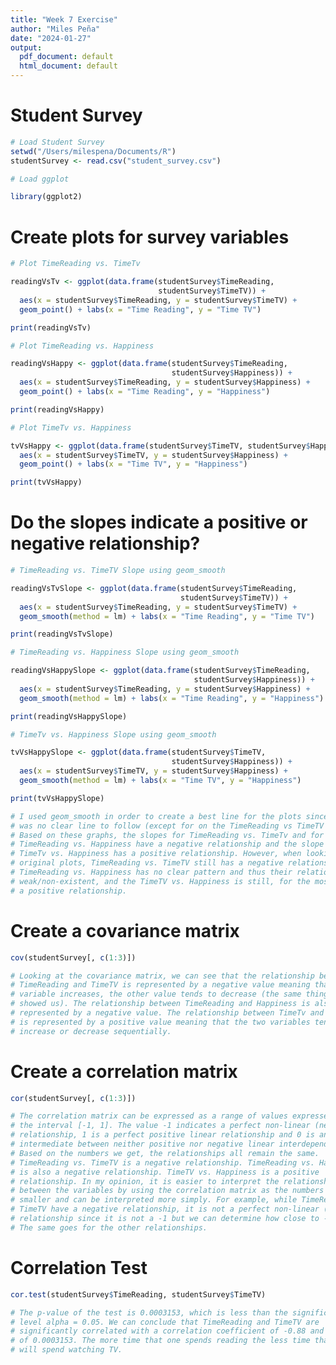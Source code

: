 ```yaml
---
title: "Week 7 Exercise"
author: "Miles Peña"
date: "2024-01-27"
output:
  pdf_document: default
  html_document: default
---
```


# Student Survey

``` r

# Load Student Survey
setwd("/Users/milespena/Documents/R")
studentSurvey <- read.csv("student_survey.csv")

```

``` r

# Load ggplot

library(ggplot2)

```

# Create plots for survey variables

``` r

# Plot TimeReading vs. TimeTv

readingVsTv <- ggplot(data.frame(studentSurvey$TimeReading, 
                                 studentSurvey$TimeTV)) + 
  aes(x = studentSurvey$TimeReading, y = studentSurvey$TimeTV) + 
  geom_point() + labs(x = "Time Reading", y = "Time TV")

print(readingVsTv)

# Plot TimeReading vs. Happiness

readingVsHappy <- ggplot(data.frame(studentSurvey$TimeReading, 
                                    studentSurvey$Happiness)) + 
  aes(x = studentSurvey$TimeReading, y = studentSurvey$Happiness) + 
  geom_point() + labs(x = "Time Reading", y = "Happiness")

print(readingVsHappy)

# Plot TimeTv vs. Happiness

tvVsHappy <- ggplot(data.frame(studentSurvey$TimeTV, studentSurvey$Happiness)) +
  aes(x = studentSurvey$TimeTV, y = studentSurvey$Happiness) + 
  geom_point() + labs(x = "Time TV", y = "Happiness")

print(tvVsHappy)

```

# Do the slopes indicate a positive or negative relationship?

``` r
# TimeReading vs. TimeTV Slope using geom_smooth

readingVsTvSlope <- ggplot(data.frame(studentSurvey$TimeReading, 
                                      studentSurvey$TimeTV)) + 
  aes(x = studentSurvey$TimeReading, y = studentSurvey$TimeTV) + 
  geom_smooth(method = lm) + labs(x = "Time Reading", y = "Time TV")

print(readingVsTvSlope)

# TimeReading vs. Happiness Slope using geom_smooth

readingVsHappySlope <- ggplot(data.frame(studentSurvey$TimeReading, 
                                         studentSurvey$Happiness)) + 
  aes(x = studentSurvey$TimeReading, y = studentSurvey$Happiness) + 
  geom_smooth(method = lm) + labs(x = "Time Reading", y = "Happiness")

print(readingVsHappySlope)

# TimeTv vs. Happiness Slope using geom_smooth

tvVsHappySlope <- ggplot(data.frame(studentSurvey$TimeTV, 
                                    studentSurvey$Happiness)) + 
  aes(x = studentSurvey$TimeTV, y = studentSurvey$Happiness) + 
  geom_smooth(method = lm) + labs(x = "Time TV", y = "Happiness")

print(tvVsHappySlope)

# I used geom_smooth in order to create a best line for the plots since there 
# was no clear line to follow (except for on the TimeReading vs TimeTV plot). 
# Based on these graphs, the slopes for TimeReading vs. TimeTv and for 
# TimeReading vs. Happiness have a negative relationship and the slope for 
# TimeTv vs. Happiness has a positive relationship. However, when looking at the 
# original plots, TimeReading vs. TimeTV still has a negative relationship, 
# TimeReading vs. Happiness has no clear pattern and thus their relationship is 
# weak/non-existent, and the TimeTV vs. Happiness is still, for the most part, 
# a positive relationship.

```

# Create a covariance matrix

``` r

cov(studentSurvey[, c(1:3)])

# Looking at the covariance matrix, we can see that the relationship between 
# TimeReading and TimeTV is represented by a negative value meaning that as one 
# variable increases, the other value tends to decrease (the same thing the plot 
# showed us). The relationship between TimeReading and Happiness is also 
# represented by a negative value. The relationship between TimeTv and Happiness 
# is represented by a positive value meaning that the two variables tend to 
# increase or decrease sequentially. 

```

# Create a correlation matrix

``` r

cor(studentSurvey[, c(1:3)])

# The correlation matrix can be expressed as a range of values expressed within 
# the interval [-1, 1]. The value -1 indicates a perfect non-linear (negative) 
# relationship, 1 is a perfect positive linear relationship and 0 is an 
# intermediate between neither positive nor negative linear interdependency. 
# Based on the numbers we get, the relationships all remain the same. 
# TimeReading vs. TimeTV is a negative relationship. TimeReading vs. Happiness 
# is also a negative relationship. TimeTV vs. Happiness is a positive 
# relationship. In my opinion, it is easier to interpret the relationships 
# between the variables by using the correlation matrix as the numbers are 
# smaller and can be interpreted more simply. For example, while TimeReading vs. 
# TimeTV have a negative relationship, it is not a perfect non-linear (negative) 
# relationship since it is not a -1 but we can determine how close to -1 it is. 
# The same goes for the other relationships. 

```

# Correlation Test

``` r

cor.test(studentSurvey$TimeReading, studentSurvey$TimeTV)

# The p-value of the test is 0.0003153, which is less than the significance 
# level alpha = 0.05. We can conclude that TimeReading and TimeTV are 
# significantly correlated with a correlation coefficient of -0.88 and p-value 
# of 0.0003153. The more time that one spends reading the less time that they 
# will spend watching TV. 

```